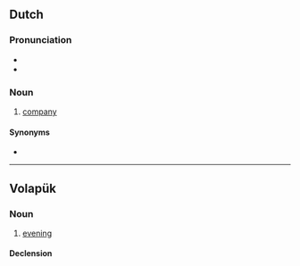 ==Dutch==

===Pronunciation===
* {{audio|Nl-vendel.ogg|Audio|lang=nl}}
* {{rhymes|ɛndəl|lang=nl}}

===Noun===
{{nl-noun|?|-s|pl2=-@en|vendeltje}}

# {{lb|nl|obsolete|military}} [[company]]

====Synonyms====
* {{l|nl|compagnie}}

----

==Volapük==

===Noun===
{{vo-noun}}

# [[evening]]

====Declension====
{{vo-decl-noun}}